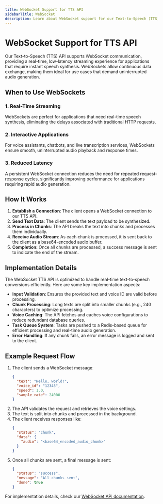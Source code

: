 ```yaml
---
title: WebSocket Support for TTS API
sidebarTitle: WebSocket
description: Learn about WebSocket support for our Text-to-Speech (TTS) API, how it works, and when to use it.
---
```


# WebSocket Support for TTS API

Our Text-to-Speech (TTS) API supports WebSocket communication, providing a real-time, low-latency streaming experience for applications that require instant speech synthesis. WebSockets allow continuous data exchange, making them ideal for use cases that demand uninterrupted audio generation.

## When to Use WebSockets

### 1. **Real-Time Streaming**

WebSockets are perfect for applications that need real-time speech synthesis, eliminating the delays associated with traditional HTTP requests.

### 2. **Interactive Applications**

For voice assistants, chatbots, and live transcription services, WebSockets ensure smooth, uninterrupted audio playback and response times.

### 3. **Reduced Latency**

A persistent WebSocket connection reduces the need for repeated request-response cycles, significantly improving performance for applications requiring rapid audio generation.

## How It Works

1. **Establish a Connection**: The client opens a WebSocket connection to our TTS API.
2. **Send Text Data**: The client sends the text payload to be synthesized.
3. **Process in Chunks**: The API breaks the text into chunks and processes them individually.
4. **Receive Audio Stream**: As each chunk is processed, it is sent back to the client as a base64-encoded audio buffer.
5. **Completion**: Once all chunks are processed, a success message is sent to indicate the end of the stream.

## Implementation Details

The WebSocket TTS API is optimized to handle real-time text-to-speech conversions efficiently. Here are some key implementation aspects:

- **Input Validation**: Ensures the provided text and voice ID are valid before processing.
- **Chunk Processing**: Long texts are split into smaller chunks (e.g., 240 characters) to optimize processing.
- **Voice Caching**: The API fetches and caches voice configurations to reduce redundant database queries.
- **Task Queue System**: Tasks are pushed to a Redis-based queue for efficient processing and real-time audio generation.
- **Error Handling**: If any chunk fails, an error message is logged and sent to the client.

## Example Request Flow

1. The client sends a WebSocket message:
   ```json
   {
     "text": "Hello, world!",
     "voice_id": "12345",
     "speed": 1.0,
     "sample_rate": 24000
   }
   ```
2. The API validates the request and retrieves the voice settings.
3. The text is split into chunks and processed in the background.
4. The client receives responses like:
   ```json
   {
     "status": "chunk",
     "data": {
       "audio": "<base64_encoded_audio_chunk>"
     }
   }
   ```
5. Once all chunks are sent, a final message is sent:
   ```json
   {
     "status": "success",
     "message": "All chunks sent",
     "done": true
   }
   ```

For implementation details, check our [WebSocket API documentation](/v3.0.1/content/api-references/lightning-large-ws).
